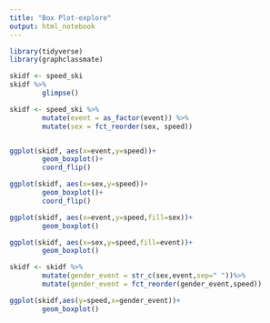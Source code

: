 ```yaml
---
title: "Box Plot-explore"
output: html_notebook
---
```


```r
library(tidyverse)
library(graphclassmate)

```

```r
skidf <- speed_ski
skidf %>%
        glimpse()
```

```r
skidf <- speed_ski %>% 
        mutate(event = as_factor(event)) %>% 
        mutate(sex = fct_reorder(sex, speed))
```

```r

```

```r
ggplot(skidf, aes(x=event,y=speed))+
        geom_boxplot()+
        coord_flip()
```

```r
ggplot(skidf, aes(x=sex,y=speed))+
        geom_boxplot()+
        coord_flip()
```

```r
ggplot(skidf, aes(x=event,y=speed,fill=sex))+
        geom_boxplot()
```

```r
ggplot(skidf, aes(x=sex,y=speed,fill=event))+
        geom_boxplot()
```
```r
skidf <- skidf %>% 
        mutate(gender_event = str_c(sex,event,sep=" "))%>%
        mutate(gender_event = fct_reorder(gender_event,speed))


```

```r
ggplot(skidf,aes(y=speed,x=gender_event))+
        geom_boxplot()
```

